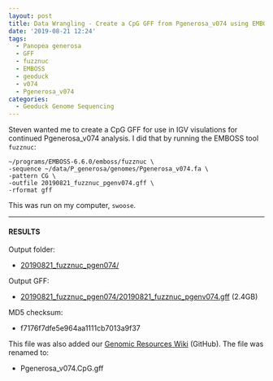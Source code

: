 ```yaml
---
layout: post
title: Data Wrangling - Create a CpG GFF from Pgenerosa_v074 using EMBOSS fuzznuc on Swoose
date: '2019-08-21 12:24'
tags:
  - Panopea generosa
  - GFF
  - fuzznuc
  - EMBOSS
  - geoduck
  - v074
  - Pgenerosa_v074
categories:
  - Geoduck Genome Sequencing
---
```

Steven wanted me to create a CpG GFF for use in IGV visulations for continued Pgenerosa_v074 analysis. I did that by running the EMBOSS tool `fuzznuc`:

```shell
~/programs/EMBOSS-6.6.0/emboss/fuzznuc \
-sequence ~/data/P_generosa/genomes/Pgenerosa_v074.fa \
-pattern CG \
-outfile 20190821_fuzznuc_pgenv074.gff \
-rformat gff
```

This was run on my computer, `swoose`.

---

#### RESULTS

Output folder:

- [20190821_fuzznuc_pgen074/](https://gannet.fish.washington.edu/Atumefaciens/20190821_fuzznuc_pgen074/)

Output GFF:

- [20190821_fuzznuc_pgen074/20190821_fuzznuc_pgenv074.gff](https://gannet.fish.washington.edu/Atumefaciens/20190821_fuzznuc_pgen074/20190821_fuzznuc_pgenv074.gff) (2.4GB)

MD5 checksum:

- f7176f7dfe5e964aa1111cb7013a9f37

This file was also added our [Genomic Resources Wiki](https://github.com/RobertsLab/resources/wiki/Genomic-Resources) (GitHub). The file was renamed to:

- Pgenerosa_v074.CpG.gff
